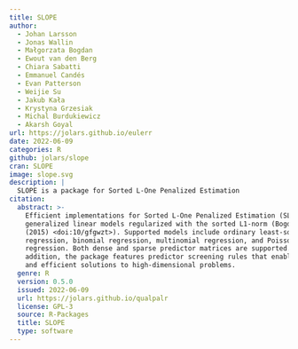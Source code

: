 ```yaml
---
title: SLOPE
author:
  - Johan Larsson
  - Jonas Wallin
  - Małgorzata Bogdan
  - Ewout van den Berg
  - Chiara Sabatti
  - Emmanuel Candés
  - Evan Patterson
  - Weijie Su
  - Jakub Kała
  - Krystyna Grzesiak
  - Michal Burdukiewicz
  - Akarsh Goyal
url: https://jolars.github.io/eulerr
date: 2022-06-09
categories: R
github: jolars/slope
cran: SLOPE
image: slope.svg
description: |
  SLOPE is a package for Sorted L-One Penalized Estimation
citation:
  abstract: >-
    Efficient implementations for Sorted L-One Penalized Estimation (SLOPE):
    generalized linear models regularized with the sorted L1-norm (Bogdan et al.
    (2015) <doi:10/gfgwzt>). Supported models include ordinary least-squares
    regression, binomial regression, multinomial regression, and Poisson
    regression. Both dense and sparse predictor matrices are supported. In
    addition, the package features predictor screening rules that enable fast
    and efficient solutions to high-dimensional problems.
  genre: R
  version: 0.5.0
  issued: 2022-06-09
  url: https://jolars.github.io/qualpalr
  license: GPL-3
  source: R-Packages
  title: SLOPE
  type: software
---
```

